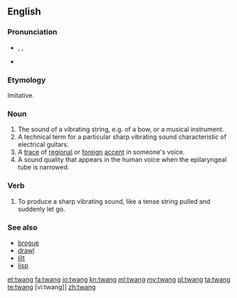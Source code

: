 ==English==

===Pronunciation===
* {{enPR|twăng}}, {{IPA|/twæŋ/}}, {{X-SAMPA|/tw{N/}}
* {{rhymes|æŋ}}

===Etymology===
Imitative.

===Noun===
{{en-noun}}

# The sound of a vibrating string, e.g. of a bow, or a musical instrument.
# A technical term for a particular sharp vibrating sound characteristic of electrical guitars.
# A [[trace]] of [[regional]] or [[foreign]] [[accent]] in someone's voice.
# A sound quality that appears in the human voice when the epilaryngeal tube is narrowed.

===Verb===
{{en-verb}}

# To produce a sharp vibrating sound, like a tense string pulled and suddenly let go.

===See also===
* [[brogue]]
* [[drawl]]
* [[lilt]]
* [[lisp]]

[[et:twang]]
[[fa:twang]]
[[io:twang]]
[[kn:twang]]
[[ml:twang]]
[[my:twang]]
[[pl:twang]]
[[ta:twang]]
[[te:twang]]
[vi:twang]]
[[zh:twang]]